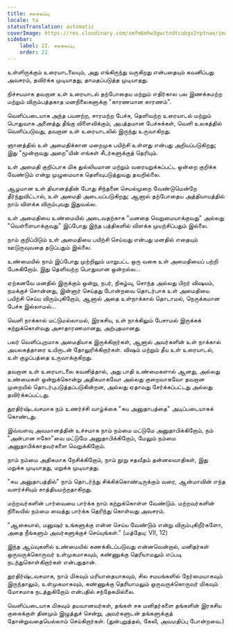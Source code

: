 ```yaml
---
title: சலசலப்பு
locale: ta
statusTranslation: automatic
coverImage: https://res.cloudinary.com/xmfm6mhw3gwctndtcubgx2rptnae/image/upload/v1740468922/small_cover_tratado_de_psicologia_revolucionaria_a4c0dca4e0.webp
sidebar:
    label: 22. சலசலப்பு
    order: 22
---
```

உள்ளிருக்கும் உரையாடலையும், அது எங்கிருந்து வருகிறது என்பதையும் கவனிப்பது அவசரம், தவிர்க்க முடியாதது, தாமதப்படுத்த முடியாதது.

நிச்சயமாக தவறான உள் உரையாடல் தற்போதைய மற்றும் எதிர்கால பல இணக்கமற்ற மற்றும் விரும்பத்தகாத மனநிலைகளுக்கு "காரணமான காரணம்".

வெளிப்படையாக அந்த பயனற்ற, சாரமற்ற பேச்சு, தெளிவற்ற உரையாடல் மற்றும் பொதுவாக அனைத்து தீங்கு விளைவிக்கும், அபத்தமான பேச்சுக்கள், வெளி உலகத்தில் வெளிப்படுவது, தவறான உள் உரையாடலில் இருந்து உருவாகிறது.

ஞானத்தில் உள் அமைதிக்கான மறைமுக பயிற்சி உள்ளது என்பது அறியப்படுகிறது; இது "மூன்றாவது அறை"யின் எங்கள் சீடர்களுக்குத் தெரியும்.

உள் அமைதி குறிப்பாக மிக துல்லியமான மற்றும் வரையறுக்கப்பட்ட ஒன்றை குறிக்க வேண்டும் என்று முழுமையாக தெளிவுபடுத்துவது தவறில்லை.

ஆழமான உள் தியானத்தின் போது சிந்தனை செயல்முறை வேண்டுமென்றே தீர்ந்துவிட்டால், உள் அமைதி அடையப்படுகிறது; ஆனால் தற்போதைய அத்தியாயத்தில் நாம் விளக்க விரும்புவது இதுவல்ல.

உள் அமைதியை உண்மையில் அடைவதற்காக "மனதை வெறுமையாக்குவது" அல்லது "வெள்ளையாக்குவது" இப்போது இந்த பத்திகளில் விளக்க முயற்சிப்பதும் இல்லை.

நாம் குறிப்பிடும் உள் அமைதியை பயிற்சி செய்வது என்பது மனதில் எதையும் ஊடுருவுவதை தடுப்பதும் இல்லை.

உண்மையில் நாம் இப்போது முற்றிலும் மாறுபட்ட ஒரு வகை உள் அமைதியைப் பற்றி பேசுகிறோம். இது தெளிவற்ற பொதுவான ஒன்றல்ல...

ஏற்கனவே மனதில் இருக்கும் ஒன்று, நபர், நிகழ்வு, சொந்த அல்லது பிறர் விஷயம், நமக்குச் சொன்னது, இன்னார் செய்தது போன்றவை தொடர்பாக உள் அமைதியை பயிற்சி செய்ய விரும்புகிறோம், ஆனால் அதை உள்நாக்கால் தொடாமல், நெருக்கமான பேச்சு இல்லாமல்...

வெளி நாக்கால் மட்டுமல்லாமல், இரகசிய, உள் நாக்கிலும் பேசாமல் இருக்கக் கற்றுக்கொள்வது அசாதாரணமானது, அற்புதமானது.

பலர் வெளிப்புறமாக அமைதியாக இருக்கிறார்கள், ஆனால் அவர்களின் உள் நாக்கால் அயலகத்தாரை உயிருடன் தோலுரிக்கிறார்கள். விஷம் மற்றும் தீய உள் உரையாடல், உள் குழப்பத்தை உருவாக்குகிறது.

தவறான உள் உரையாடலை கவனித்தால், அது பாதி உண்மைகளால் ஆனது, அல்லது உண்மைகள் ஒன்றுக்கொன்று அதிகமாகவோ அல்லது குறைவாகவோ தவறான முறையில் தொடர்புபடுத்தப்படுகின்றன, அல்லது ஏதாவது சேர்க்கப்பட்டது அல்லது தவிர்க்கப்பட்டது.

துரதிர்ஷ்டவசமாக நம் உணர்ச்சி வாழ்க்கை "சுய அனுதாபத்தை" அடிப்படையாகக் கொண்டது.

இவ்வளவு அவமானத்தின் உச்சமாக நாம் நம்மை மட்டுமே அனுதாபிக்கிறோம், நம் "அன்பான ஈகோ"வை மட்டுமே அனுதாபிக்கிறோம், மேலும் நம்மை அனுதாபிக்காதவர்களை வெறுக்கிறோம்.

நாம் நம்மை அதிகமாக நேசிக்கிறோம், நாம் நூறு சதவீதம் தன்னலவாதிகள், இது மறுக்க முடியாதது, மறுக்க முடியாதது.

"சுய அனுதாபத்தில்" நாம் தொடர்ந்து சிக்கிக்கொண்டிருக்கும் வரை, ஆன்மாவின் எந்த வளர்ச்சியும் சாத்தியமற்றதாகிறது.

மற்றவர்களின் பார்வையை பார்க்க நாம் கற்றுக்கொள்ள வேண்டும். மற்றவர்களின் நிலையில் நம்மை வைத்து பார்க்க தெரிந்து கொள்வது அவசரம்.

"ஆகையால், மனுஷர் உங்களுக்கு என்ன செய்ய வேண்டும் என்று விரும்புகிறீர்களோ, அதை நீங்களும் அவர்களுக்குச் செய்யுங்கள்." (மத்தேயு: VII, 12)

இந்த ஆய்வுகளில் உண்மையில் கணக்கிடப்படுவது என்னவென்றால், மனிதர்கள் ஒருவருக்கொருவர் உள்முகமாகவும், கண்ணுக்கு தெரியாமலும் எப்படி நடந்துகொள்கிறார்கள் என்பதுதான்.

துரதிர்ஷ்டவசமாக, நாம் மிகவும் மரியாதையாகவும், சில சமயங்களில் நேர்மையாகவும் இருந்தாலும், உள்முகமாகவும், கண்ணுக்கு தெரியாமலும் ஒருவருக்கொருவர் மிகவும் மோசமாக நடத்துகிறோம் என்பதில் சந்தேகமில்லை.

வெளிப்படையாக மிகவும் தயவானவர்கள், தங்கள் சக மனிதர்களை தங்களின் இரகசிய குகைக்குள் தினமும் இழுத்துச் சென்று, அவர்களுடன் தங்களுக்குத் தோன்றுவதையெல்லாம் செய்கிறார்கள். (துன்புறுத்தல், கேலி, அவமதிப்பு போன்றவை.)

